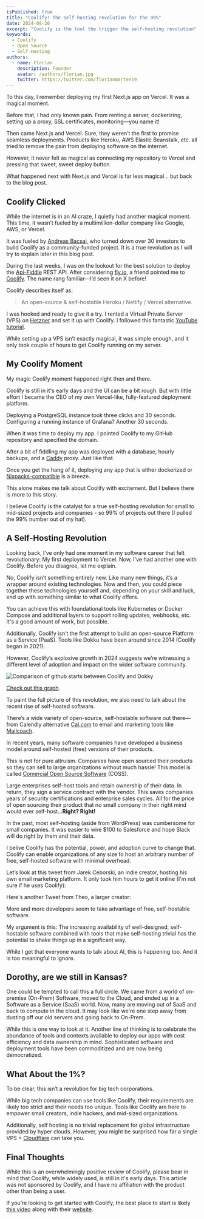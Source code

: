 ```yaml
---
isPublished: true
title: "Coolify! The self-hosting revolution for the 99%"
date: 2024-08-26
excerpt: "Coolify is the tool the trigger the self-hosting revolution"
keywords:
  - Coolify
  - Open Source
  - Self-Hosting
authors:
  - name: Florian
    description: Founder
    avatar: /authors/florian.jpg
    twitter: https://twitter.com/florianmartens9
---
```


To this day, I remember deploying my first Next.js app on Vercel. It was a magical moment.

Before that, I had only known pain. From renting a server, dockerizing, setting up a proxy, SSL certificates, monitoring—you name it!


Then came Next.js and Vercel. Sure, they weren’t the first to promise seamless deployments. Products like Heroku, AWS Elastic Beanstalk, etc. all tried to 
remove the pain from deploying software on the internet.

However, it never felt as magical as connecting my repository to Vercel and pressing that sweet, sweet deploy button. 

What happened next with Next.js and Vercel is far less magical... but back to the blog post.

## Coolify Clicked

While the internet is in an AI craze, I quietly had another magical moment. This time, it wasn’t 
fueled by a multimillion-dollar company like Google, AWS, or Vercel.

It was fueled by [Andreas Bacsai](https://x.com/heyandras?lang=en), who turned down over 30 investors to build Coolify as a 
community-funded project. It is a true revolution as I will try to explain later in this blog post.

During the last weeks, I was on the lookout for the best solution to deploy the [Api-Fiddle](https://api-fiddle.com) REST API. After considering [fly.io](https://fly.io), a friend pointed me to [Coolify](https://github.com/coollabsio/coolify). 
The name rang familiar—I’d seen it on X before! 

Coolify describes itself as:

> An open-source & self-hostable Heroku / Netlify / Vercel alternative.

I was hooked and ready to give it a try. I rented a Virtual Private Server (VPS) on [Hetzner](https://hetzner.com) and set it up with Coolify. I followed this fantastic 
[YouTube tutorial](https://www.youtube.com/watch?v=taJlPG82Ucw&t=3431s&pp=ygUHY29vbGlmeQ%3D%3D).

While setting up a VPS isn’t exactly magical, it was simple enough, and it only took couple of hours to get Coolify running on my server.

## My Coolify Moment
My magic Coolify moment happened right then and there.

Coolify is still in it's early days and the UI can be a bit rough. But with little effort I became the CEO of my own Vercel-like, 
fully-featured deployment platform.

Deploying a PostgreSQL instance took three clicks and 30 seconds. Configuring a running instance of Grafana? Another 30 seconds.

When it was time to deploy my app. I pointed Coolify to my GitHub repository and specified the domain.

After a bit of fiddling my app was deployed with a database, hourly backups, and a [Caddy](https://caddyserver.com/) proxy. Just like that.

Once you get the hang of it, deploying any app that is either dockerized or [Nixpacks-compatible](https://nixpacks.com/docs/getting-started) is a breeze.

This alone makes me talk about Coolify with excitement. But I believe there is more to this story.

I believe Coolify is the catalyst for a true self-hosting revolution for small to mid-sized projects and companies - 
so 99% of projects out there (I pulled the 99% number out of my hat).

## A Self-Hosting Revolution
Looking back, I’ve only had one moment in my software career that felt revolutionary: My first deployment to Vercel.
Now, I’ve had another one with Coolify. Before you disagree, let me explain.

No, Coolify isn’t something entirely new. Like many new things, it’s a wrapper around existing technologies. Now and then, you could piece 
together these technologies yourself and, depending on your skill and luck, end up with something similar to what Coolify offers.

You can achieve this with foundational tools like Kubernetes or Docker Compose and additional layers to support rolling updates, webhooks, etc. 
It's  a good amount of work, but possible.

Additionally, Coolify isn’t the first attempt to build an open-source Platform as a Service (PaaS). Tools like Dokku have been 
around since 2014 (Coolify began in 2021).

However, Coolify’s explosive growth in 2024 suggests we’re witnessing a different level of adoption and impact on the wider software community.

<Img src="/post-media/0008-graph.png" alt="Comparison of github starts between Coolify and Dokky" width={864} height={549}/>

[Check out this graph](https://star-history.com/#dokku/dokku&coollabsio/coolify&Date).

To paint the full picture of this revolution, we also need to talk about the recent rise of self-hosted software.

There’s a wide variety of open-source, self-hostable software out there—from Calendly alternative [Cal.com](https://cal.com)
to email and marketing tools like [Mailcoach](https://www.mailcoach.app/).

In recent years, many software companies have developed a business model around self-hosted (free) versions of their products.

This is not for pure altruism. Companies have open sourced their products so they can sell to large organizations without much hassle!
This model is called [Comercial Open Source Software](https://cal.com/blog/open-source) (COSS). 

Large enterprises self-host tools and retain ownership of their data. In return, they sign a service contract with the vendor. 
This saves companies years of security certifications and enterprise sales cycles. All for the price of open sourcing their product that 
no small company in their right mind would ever self-host...**Right? Right!**

In the past, most self-hosting (aside from WordPress) was cumbersome for small companies. It was easier to wire $100 to Salesforce and 
hope Slack will do right by them and their data.

I belive Coolify has the potential, power, and adoption curve to change that. Coolify can enable organizations of any size to host an arbitrary number of free,
self-hosted software with minimal overhead.

Let’s look at this tweet from Jarek Ceborski, an indie creator, hosting his own email marketing platform. It only took him hours to 
get it online (I'm not sure if he uses Coolify):

<Tweet id="1826556661210767852" />

Here's another Tweet from Theo, a larger creator:

<Tweet id="1827485037169930688" />

More and more developers seem to take advantage of free, self-hostable software.

My argument is this: The increasing availability of well-designed, self-hostable software combined with tools that make self-hosting 
trivial has the potential to shake things up in a significant way.

While I get that everyone wants to talk about AI, this is happening too. And it is too meaningful to ignore.

## Dorothy, are we still in Kansas?
One could be tempted to call this a full circle. We came from a world of on-premise (On-Prem) Software, moved to the Cloud, and ended up
in a Software as a Service (SaaS) world. Now, many are moving out of SaaS and back to compute in the cloud. It may look like we're one step away 
from dusting off our old servers and going back to On-Prem.

While this is one way to look at it. Another line of thinking is to celebrate the abundance of tools and contexts available to deploy our apps with
cost efficiency and data ownership in mind. Sophisticated software and deployment tools have been commoditized and are now being democratized.

## What About the 1%?
To be clear, this isn’t a revolution for big tech corporations.

While big tech companies can use tools like Coolify, their requirements are likely too 
strict and their needs too unique. Tools like Coolify are here to empower small creators, indie hackers, and mid-sized organizations.

Additionally, self hosting is no trivial replacement for global infrastructure provided by hyper clouds. However, you might be surprised 
how far a single VPS + [Cloudflare](https://cloudflare.com) can take you.

## Final Thoughts
While this is an overwhelmingly positive review of Coolify, please bear in mind that Coolify, while widely used, is still in it's early days. 
This article was not sponsored by Coolify, and I have no affiliation with the product other than being a user.

If you’re looking to get started with Coolify, the best place to start is likely [this video](https://www.youtube.com/watch?v=taJlPG82Ucw&t=3431s&pp=ygUHY29vbGlmeQ%3D%3D) 
along with their [website](https://coolify.io).